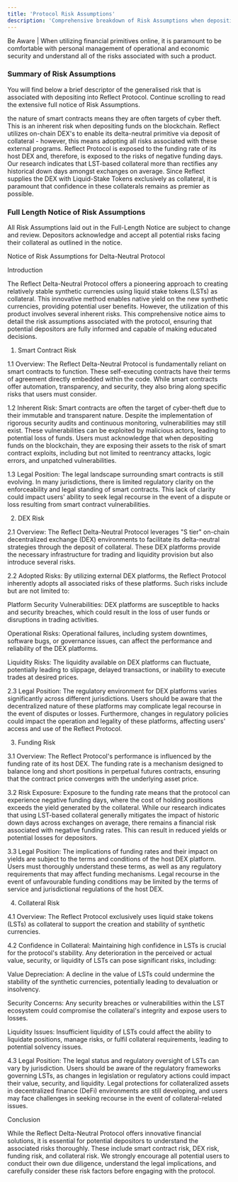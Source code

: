 ```yaml
---
title: 'Protocol Risk Assumptions'
description: 'Comprehensive breakdown of Risk Assumptions when depositing into Reflect Protocol'
---
```


<Info>Be Aware | When utilizing financial primitives online, it is paramount to be comfortable with personal management of operational and economic security and understand all of the risks associated with such a product.</Info>

### Summary of Risk Assumptions
You will find below a brief descriptor of the generalised risk that is associated with depositing into Reflect Protocol. Continue scrolling to read the extensive full notice of Risk Assumptions.

<CardGroup cols={2}>
  <Card title="Smart Contract Risk" icon="file-code">
    the nature of smart contracts means they are often targets of cyber theft. This is an inherent risk when depositing funds on the blockchain. 
  </Card>
  <Card title="Exchange Risk" icon="shuffle">
    Reflect utilizes on-chain DEX's to enable its delta-neutral primitive via deposit of collateral - however, this means adopting all risks associated with these external programs. 
  </Card>
  <Card title="Funding Rate Exposure" icon="percent">
    Reflect Protocol is exposed to the funding rate of its host DEX and, therefore, is exposed to the risks of negative funding days. Our research indicates that LST-based collateral more than rectifies any historical down days amongst exchanges on average. 
  </Card>
  <Card title="Collateral Risk" icon="sack-dollar">
    Since Reflect supplies the DEX with Liquid-Stake Tokens exclusively as collateral, it is paramount that confidence in these collaterals remains as premier as possible. 
  </Card>
</CardGroup>

### Full Length Notice of Risk Assumptions
All Risk Assumptions laid out in the Full-Length Notice are subject to change and review. Depositors acknowledge and accept all potential risks facing their collateral as outlined in the notice.

<Accordion title="Full Notice of Risk Assumptions regarding Reflect Protocol." icon="file">
  Notice of Risk Assumptions for Delta-Neutral Protocol

Introduction

The Reflect Delta-Neutral Protocol offers a pioneering approach to creating relatively stable synthetic currencies using liquid stake tokens (LSTs) as collateral. This innovative method enables native yield on the new synthetic currencies, providing potential user benefits. However, the utilization of this product involves several inherent risks. This comprehensive notice aims to detail the risk assumptions associated with the protocol, ensuring that potential depositors are fully informed and capable of making educated decisions.

1. Smart Contract Risk

1.1 Overview: The Reflect Delta-Neutral Protocol is fundamentally reliant on smart contracts to function. These self-executing contracts have their terms of agreement directly embedded within the code. While smart contracts offer automation, transparency, and security, they also bring along specific risks that users must consider.

1.2 Inherent Risk: Smart contracts are often the target of cyber-theft due to their immutable and transparent nature. Despite the implementation of rigorous security audits and continuous monitoring, vulnerabilities may still exist. These vulnerabilities can be exploited by malicious actors, leading to potential loss of funds. Users must acknowledge that when depositing funds on the blockchain, they are exposing their assets to the risk of smart contract exploits, including but not limited to reentrancy attacks, logic errors, and unpatched vulnerabilities.

1.3 Legal Position: The legal landscape surrounding smart contracts is still evolving. In many jurisdictions, there is limited regulatory clarity on the enforceability and legal standing of smart contracts. This lack of clarity could impact users' ability to seek legal recourse in the event of a dispute or loss resulting from smart contract vulnerabilities.

2. DEX Risk

2.1 Overview: The Reflect Delta-Neutral Protocol leverages "S tier" on-chain decentralized exchange (DEX) environments to facilitate its delta-neutral strategies through the deposit of collateral. These DEX platforms provide the necessary infrastructure for trading and liquidity provision but also introduce several risks.

2.2 Adopted Risks: By utilizing external DEX platforms, the Reflect Protocol inherently adopts all associated risks of these platforms. Such risks include but are not limited to:

Platform Security Vulnerabilities: DEX platforms are susceptible to hacks and security breaches, which could result in the loss of user funds or disruptions in trading activities.

Operational Risks: Operational failures, including system downtimes, software bugs, or governance issues, can affect the performance and reliability of the DEX platforms.

Liquidity Risks: The liquidity available on DEX platforms can fluctuate, potentially leading to slippage, delayed transactions, or inability to execute trades at desired prices.

2.3 Legal Position: The regulatory environment for DEX platforms varies significantly across different jurisdictions. Users should be aware that the decentralized nature of these platforms may complicate legal recourse in the event of disputes or losses. Furthermore, changes in regulatory policies could impact the operation and legality of these platforms, affecting users' access and use of the Reflect Protocol.

3. Funding Risk

3.1 Overview: The Reflect Protocol's performance is influenced by the funding rate of its host DEX. The funding rate is a mechanism designed to balance long and short positions in perpetual futures contracts, ensuring that the contract price converges with the underlying asset price.

3.2 Risk Exposure: Exposure to the funding rate means that the protocol can experience negative funding days, where the cost of holding positions exceeds the yield generated by the collateral. While our research indicates that using LST-based collateral generally mitigates the impact of historic down days across exchanges on average, there remains a financial risk associated with negative funding rates. This can result in reduced yields or potential losses for depositors.

3.3 Legal Position: The implications of funding rates and their impact on yields are subject to the terms and conditions of the host DEX platform. Users must thoroughly understand these terms, as well as any regulatory requirements that may affect funding mechanisms. Legal recourse in the event of unfavourable funding conditions may be limited by the terms of service and jurisdictional regulations of the host DEX.

4. Collateral Risk

4.1 Overview: The Reflect Protocol exclusively uses liquid stake tokens (LSTs) as collateral to support the creation and stability of synthetic currencies.

4.2 Confidence in Collateral: Maintaining high confidence in LSTs is crucial for the protocol's stability. Any deterioration in the perceived or actual value, security, or liquidity of LSTs can pose significant risks, including:

Value Depreciation: A decline in the value of LSTs could undermine the stability of the synthetic currencies, potentially leading to devaluation or insolvency.

Security Concerns: Any security breaches or vulnerabilities within the LST ecosystem could compromise the collateral's integrity and expose users to losses.

Liquidity Issues: Insufficient liquidity of LSTs could affect the ability to liquidate positions, manage risks, or fulfil collateral requirements, leading to potential solvency issues.

4.3 Legal Position: The legal status and regulatory oversight of LSTs can vary by jurisdiction. Users should be aware of the regulatory frameworks governing LSTs, as changes in legislation or regulatory actions could impact their value, security, and liquidity. Legal protections for collateralized assets in decentralized finance (DeFi) environments are still developing, and users may face challenges in seeking recourse in the event of collateral-related issues.

Conclusion

While the Reflect Delta-Neutral Protocol offers innovative financial solutions, it is essential for potential depositors to understand the associated risks thoroughly. These include smart contract risk, DEX risk, funding risk, and collateral risk. We strongly encourage all potential users to conduct their own due diligence, understand the legal implications, and carefully consider these risk factors before engaging with the protocol.
</Accordion>
